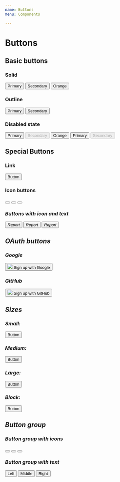 ```yaml
---
name: Buttons
menu: Components

---
```


# Buttons

## Basic buttons

### Solid
<Playground>
  <button class="btn btn-primary mr-2">Primary</button>
  <button class="btn btn-secondary mr-2">Secondary</button>
  <button class="btn btn-orange mr-2">Orange</button>
</Playground>

### Outline
<Playground>
  <button class="btn btn-outline-primary mr-2">Primary</button>
  <button class="btn btn-outline-secondary">Secondary</button>
</Playground>

### Disabled state
<Playground>
  <button class="btn btn-primary disabled mr-2">Primary</button>
  <button class="btn btn-secondary mr-2" disabled>Secondary</button>
  <button class="btn btn-orange disabled">Orange</button>
  <button class="btn btn-outline-primary disabled mr-2">Primary</button>
  <button class="btn btn-outline-secondary" disabled>Secondary</button>
</Playground>

## Special Buttons

### Link
<Playground>
   <button class="btn btn-link">Button</button>
</Playground>

### Icon buttons

<Playground>
<button type="button" class="btn btn-icon btn-sm mr-2"><i class="dci dci-trash" aria-hidden="true" /> </button>
<button type="button" class="btn btn-icon btn-md mr-2"><i class="dci dci-trash" aria-hidden="true" /> </button>
<button type="button" class="btn btn-icon btn-lg mr-2"><i class="dci dci-trash" aria-hidden="true" /> </button>
</Playground>

### Buttons with icon and text

<Playground>
<button type="button" class="btn btn-secondary btn-sm mr-2"><i class="dci dci-check-list" aria-hidden="true" /><span>Report</span> </button>
<button type="button" class="btn btn-secondary btn-md mr-2"><i class="dci dci-check-list" aria-hidden="true" /><span>Report</span> </button>
<button type="button" class="btn btn-secondary btn-lg mr-2"><i class="dci dci-check-list" aria-hidden="true" /><span>Report</span> </button>
</Playground>


## OAuth buttons

### Google
<Playground>
  <button class="btn btn-login btn-google">
    <span class="btn-login-icon"><img src={google}/></span>
    <span class="btn-login-text">Sign up with Google</span>
  </button>
</Playground>

### GitHub
<Playground>
   <button class="btn btn-login btn-github">
    <span class="btn-login-icon"><img src={github}/></span>
    <span class="btn-login-text">Sign up with GitHub</span>
  </button>
</Playground>

## Sizes

### Small:
<Playground>
   <button class="btn btn-primary btn-sm">Button</button>
</Playground>

### Medium:
<Playground>
   <button class="btn btn-primary">Button</button>
</Playground>

### Large:
<Playground>
   <button class="btn btn-primary btn-lg">Button</button>
</Playground>

### Block:
<Playground>
   <button class="btn btn-primary btn-block">Button</button>
</Playground>

## Button group
### Button group with icons

<Playground>
<div class="btn-group" role="group" aria-label="Basic example">
  <button type="button" class="btn btn-secondary"><i class="fa fa-area-chart" aria-hidden="true"></i></button>
  <button type="button" class="btn btn-secondary"><i class="fa fa-pencil-square-o" aria-hidden="true"></i></button>
  <button type="button" class="btn btn-secondary"><i class="fa fa-trash-o" aria-hidden="true"></i></button>
</div>
</Playground>

### Button group with text

<Playground>
<div class="btn-group" role="group" aria-label="Basic example">
  <button type="button" class="btn btn-secondary">Left</button>
  <button type="button" class="btn btn-secondary">Middle</button>
  <button type="button" class="btn btn-secondary">Right</button>
</div>
</Playground>